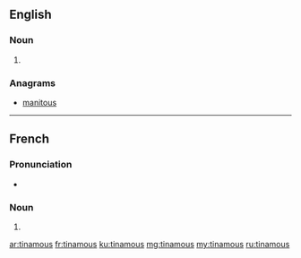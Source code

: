 ==English==

===Noun===
{{head|en|plural}}

# {{plural of|tinamou|lang=en}}

===Anagrams===
* [[manitous#English|manitous]]

----

==French==

===Pronunciation===
* {{IPA|/tinamu/|lang=fr}}

===Noun===
{{head|fr|plural|g=m-p}}

# {{plural of|tinamou|lang=fr}}

[[ar:tinamous]]
[[fr:tinamous]]
[[ku:tinamous]]
[[mg:tinamous]]
[[my:tinamous]]
[[ru:tinamous]]